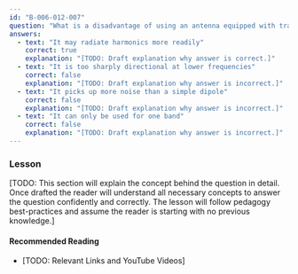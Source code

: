 ```yaml
---
id: "B-006-012-007"
question: "What is a disadvantage of using an antenna equipped with traps?"
answers:
  - text: "It may radiate harmonics more readily"
    correct: true
    explanation: "[TODO: Draft explanation why answer is correct.]"
  - text: "It is too sharply directional at lower frequencies"
    correct: false
    explanation: "[TODO: Draft explanation why answer is incorrect.]"
  - text: "It picks up more noise than a simple dipole"
    correct: false
    explanation: "[TODO: Draft explanation why answer is incorrect.]"
  - text: "It can only be used for one band"
    correct: false
    explanation: "[TODO: Draft explanation why answer is incorrect.]"
---
```


### Lesson

[TODO: This section will explain the concept behind the question in detail. Once drafted the reader will understand all necessary concepts to answer the question confidently and correctly. The lesson will follow pedagogy best-practices and assume the reader is starting with no previous knowledge.]

#### Recommended Reading

- [TODO: Relevant Links and YouTube Videos]
